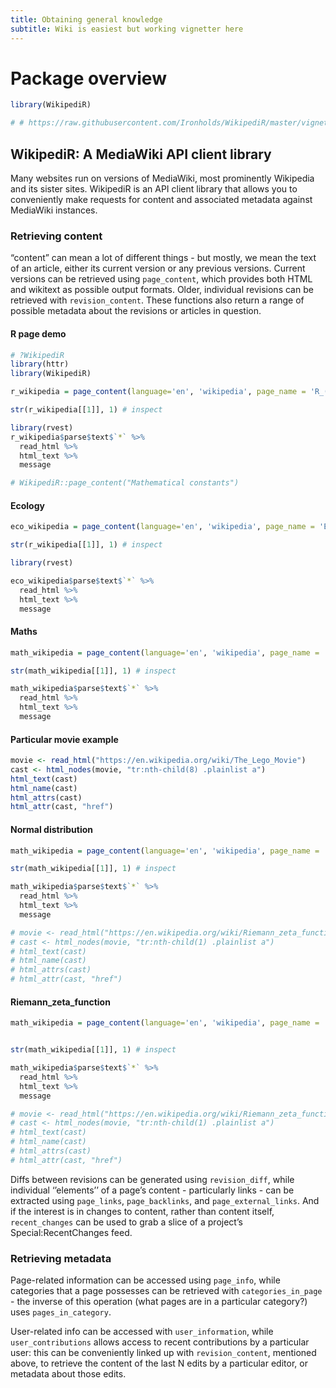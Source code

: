 ```yaml
---
title: Obtaining general knowledge
subtitle: Wiki is easiest but working vignetter here
---
```


# Package overview

```r
library(WikipediR)

# # https://raw.githubusercontent.com/Ironholds/WikipediR/master/vignettes/WikipediR.Rmd

```

<!--Mathematical constants Real transcendental numbers%\VignetteEngine{knitr::knitr}%\VignetteIndexEntry{WikipediR}-->


## WikipediR: A MediaWiki API client library

Many websites run on versions of MediaWiki, most prominently Wikipedia and its sister sites. WikipediR is an API client library that allows you to conveniently make requests for content and associated metadata against MediaWiki instances.

### Retrieving content

"content" can mean a lot of different things - but mostly, we mean the text of an article, either its current version or any previous versions. Current versions can be retrieved using <code>page\_content</code>, which provides both HTML and wikitext as possible output formats. Older, individual revisions can be retrieved with <code>revision\_content</code>. These functions also return a range of possible metadata about the revisions or articles in question.

#### R page demo

```r
# ?WikipediR
library(httr)
library(WikipediR)

r_wikipedia = page_content(language='en', 'wikipedia', page_name = 'R_(programming_language)')

str(r_wikipedia[[1]], 1) # inspect

library(rvest)
r_wikipedia$parse$text$`*` %>% 
  read_html %>% 
  html_text %>% 
  message

# WikipediR::page_content("Mathematical constants")

```

#### Ecology

```r
eco_wikipedia = page_content(language='en', 'wikipedia', page_name = 'Ecology')

str(r_wikipedia[[1]], 1) # inspect

library(rvest)

eco_wikipedia$parse$text$`*` %>% 
  read_html %>% 
  html_text %>% 
  message
```

#### Maths

```r
math_wikipedia = page_content(language='en', 'wikipedia', page_name = 'Math')

str(math_wikipedia[[1]], 1) # inspect

math_wikipedia$parse$text$`*` %>% 
  read_html %>% 
  html_text %>% 
  message
```

#### Particular movie example

```r
movie <- read_html("https://en.wikipedia.org/wiki/The_Lego_Movie")
cast <- html_nodes(movie, "tr:nth-child(8) .plainlist a")
html_text(cast)
html_name(cast)
html_attrs(cast)
html_attr(cast, "href")
```

#### Normal distribution

```r
math_wikipedia = page_content(language='en', 'wikipedia', page_name = 'Normal_distribution')

str(math_wikipedia[[1]], 1) # inspect

math_wikipedia$parse$text$`*` %>% 
  read_html %>% 
  html_text %>% 
  message

# movie <- read_html("https://en.wikipedia.org/wiki/Riemann_zeta_function")
# cast <- html_nodes(movie, "tr:nth-child(1) .plainlist a")
# html_text(cast)
# html_name(cast)
# html_attrs(cast)
# html_attr(cast, "href")
```


#### Riemann_zeta_function

```r
math_wikipedia = page_content(language='en', 'wikipedia', page_name = 'Riemann_zeta_function')


str(math_wikipedia[[1]], 1) # inspect

math_wikipedia$parse$text$`*` %>% 
  read_html %>% 
  html_text %>% 
  message

# movie <- read_html("https://en.wikipedia.org/wiki/Riemann_zeta_function")
# cast <- html_nodes(movie, "tr:nth-child(1) .plainlist a")
# html_text(cast)
# html_name(cast)
# html_attrs(cast)
# html_attr(cast, "href")
```

Diffs between revisions can be generated using <code>revision\_diff</code>, while individual ''elements'' of a page's content - particularly links - can be extracted using <code>page\_links</code>, <code>page\_backlinks</code>, and <code>page\_external\_links</code>. And if the interest is in changes to content, rather than content itself, <code>recent\_changes</code> can be used to grab a slice of a project's Special:RecentChanges feed.

### Retrieving metadata

Page-related information can be accessed using <code>page\_info</code>, while categories that a page possesses can be retrieved with <code>categories\_in\_page</code> - the inverse of this operation (what pages are in a particular category?) uses <code>pages\_in\_category</code>.

User-related info can be accessed with <code>user\_information</code>, while <code>user\_contributions</code> allows access to recent contributions by a particular user: this can be conveniently linked up with <code>revision\_content</code>, mentioned above, to retrieve the content of the last N edits by a particular editor, or metadata about those edits.




